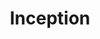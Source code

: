 ---
title: Inception
description: A thief who steals corporate secrets through the use of dream-sharing technology is given the inverse task of planting an idea into the mind of a CEO.
rating: PG-13
genre:
  - Sci-Fi
  - Thriller
  - Suspense
length: 2h 28m
cast:
  - Leonardo DiCaprio
  - Ellen Page
  - Tom Hardy
showtimes:
  - 2023-04-01T19:00
  - 2023-04-02T16:00
poster: ./images/inception-poster.jpg
trailer: https://www.youtube.com/embed/x7ythIm0834?si=CdSjd3mCdDWcwRER
socialImage: ./images/inception-poster.jpg
---